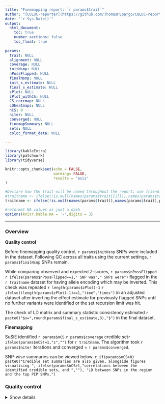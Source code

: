 ```yaml
---
title: "Finemapping report: `r params$trait`"
author: "[COLOC-reporter](https://github.com/ThomasPSpargo/COLOC-reporter)"
date: "`r Sys.Date()`"
output:
  html_document:
    toc: true
    number_sections: false
    toc_float: true
    
params:
  trait: NULL
  alignment: NULL
  coverage: NULL
  initNsnp: NULL
  nPossFlipped: NULL
  finalNsnp: NULL
  init_s_estimate: NULL
  final_s_estimate: NULL
  zPlot: NULL
  zPlot_withCS: NULL
  CS_corrmap: NULL
  LDheatmaps: NULL
  nCS: 0
  niter: NULL
  converged: NULL
  finemapSummary: NULL
  sets: NULL
  coloc_format_data: NULL
  
---
```


<!---
Lines like the following are paired with matching lines including \\end{comment}, which selectively disable report sections based on conditions specified in inline R code
(c.f https://stackoverflow.com/questions/39550732/is-there-a-way-to-have-conditional-markdown-chunk-execution-in-rmarkdown)
`r if(is.null(params$example)) {"\\begin{comment}"}`
--->


```r
library(kableExtra)
library(patchwork)
library(tidyverse)

knitr::opts_chunk$set(echo = FALSE,
                      warning= FALSE,
                      results = 'asis'
)

#Declare how the trait will be named throughout the report; use friendly names if provided
#traitname <- ifelse(!is.null(names(params$trait[[1]])),names(params$trait[[1]]),params$trait[[1]])
traitname <- ifelse(!is.null(names(params$trait)),names(params$trait),params$trait)

#reformat NA values as just a dash
options(knitr.kable.NA = '-',digits = 3)
```

___

### Overview

__Quality control__ 

Before finemapping quality control, `r params$initNsnp` SNPs were included in the dataset. Following QC across all traits using the current settings, `r params$finalNsnp` SNPs remain.

While comparing observed and expected Z-scores, `r params$nPossFlipped` `r ifelse(params$nPossFlipped==1," SNP was"," SNPs were")` flagged in the `r traitname` dataset for having allele encoding which may be inverted. This check was repeated `r length(params$zPlot)-1` `r ifelse((length(params$zPlot)-1)==1,"time","times")` in an adjusted dataset after inverting the effect estimate for previously flagged SNPs until no further variants were identified or the set recursion limit was hit.

The check of LD matrix and summary statistic consistency estimated `r paste0("$s=",round(params$final_s_estimate,3),"$")` in the final dataset.

__Finemapping__ 

SuSiE identified `r params$nCS` `r params$coverage` credible set`r ifelse(params$nCS!=1,"s","")` for `r traitname`. The algorithm took `r params$niter` iterations and converged = `r params$converged`.

SNP-wise summaries can be viewed below. `r if(params$nCS>0) paste0("Credible set summaries are also given, alongside figures visualising ", ifelse(params$nCS>1,"correlations between the identified credible sets, and ",""), "LD between SNPs in the region and the top PIP SNPs.")`

### Quality control

<details><summary>Show details</summary>

#### Consistency between the LD matrix and summary statistics

The SuSiE [`estimate_s_rss`](https://stephenslab.github.io/susieR/reference/estimate_s_rss.html) function returns a global estimate of consistency between the summary statistic Z-scores (calculated from beta and SE) and the LD matrix provided (see function documentation and the following [vignette](https://stephenslab.github.io/susieR/articles/susierss_diagnostic.html) for details). This measure, denoted _s_, is a value between 0 and 1 where higher numbers indicate greater inconsistency. Finemapping results in the presence of higher _s_ values should be interpreted more cautiously. However, there is not a clear threshold defining which values are reasonable.

This check was first applied to the data before any other quality control step. `r if(nrow(params$init_s_estimate)>1) "Since at least 1 SNP was identified as having potentially flipped allele encoding in the subsequent Z-score check, this first check was repeated after reversing the valence of any flagged SNPs."`

``` r

kable(params$init_s_estimate,align = "c",
      col.names = c('Trait ID', 'Estimate following n flips',colnames(params$init_s_estimate)[3:5]),
      row.names=FALSE) %>%
    kable_styling(c("striped","hover"), full_width = F,fixed_thead = T) %>%
    add_header_above(c(" " = 2, "Estimation method" = 3))

```

The check was repeated with the the null.mle method only in the dataset used for finemapping (i.e. post-quality control), which estimated that `r paste0("$s=",round(params$final_s_estimate,3),"$")`.

#### Observed and expected Z-scores

The SuSiE [`kriging_rss`](https://stephenslab.github.io/susieR/reference/kriging_rss.html) function visualises a comparison between observed Z-scores and those expected based on information from the LD matrix and the effects observed for other SNPs (see function documentation and the following [vignette](https://stephenslab.github.io/susieR/articles/susierss_diagnostic.html) for details). This check flags any SNPs with test statistic effect estimates which may be inverted, marking any identified in red on the diagnostic plot returned.

This check was performed based on the initial summary statistic encoding and then, if any SNPs were flagged as having potentially inverted effect estimates, repeated recursively until no further inversions were identified or the set recursion limit was hit. The following tabs display each of these checks.

##### Check performed following cumulative number of flips {.tabset}

```r

figs <- params$zPlot

#Via patchwork align the fig panels
max_dims <- get_max_dim(figs)
figs<- lapply(figs,set_dim, max_dims)

#Declare the template for the dynamic tabs
template <- c(
  "\n\n###### {{names}}",
  "```{r}",
  "figs[[{{num}}]]",
  "```")

tabs <- mapply(function(num,names) knitr::knit_expand(text = template),
               num=seq_along(figs),names=names(figs))

res<- knitr::knit(text = unlist(tabs),quiet=TRUE)
cat(res,sep="\n\n")
```

`r if(params$nCS<1) "\\begin{comment}"`

<details><summary>View figure with colouring marking credible sets</summary>

```r
params$zPlot_withCS
```

</details>

`r if(params$nCS<1) "\\end{comment}"`

___

### Finemapping results

#### Credible set summaries

```r

summary<- params$finemapSummary

#If Susie fails, then the summary is returned as a character string; print this directly
if(class(summary)!="character"){
  
  genesCol<- ncol(summary)
  
  #Establish the width relative to the number of breaks made by str_wrap
  maxLength<- summary$Genes_near_span[nchar(summary$Genes_near_span)==max(nchar(summary$Genes_near_span))]
  nWraps<- str_count(str_wrap(maxLength,width=80),"\n")
  
  kable(summary,align = "c") %>% kable_styling(c("striped","hover"), full_width = F,fixed_thead = T) %>%
    column_spec(column=genesCol, width_min = paste0(10*nWraps,"em")) %>% 
    scroll_box(width = "100%") #column spec must be given before scrollbox
} else {
  cat(summary)
}

```

`r if(params$nCS>0) "Some additional details about genes nearby to credible sets are available in the output directory."`

`r if(is.null(params$CS_corrmap)) "\\begin{comment}"`

<details><summary>View credible set correlations</summary>

<!---Headers enclosed within details need to be at least one level lower than the enclosing region. However, headers within the details div child report knitting from parent report. Header removed entirely--->

__Credible set correlations__

The SuSiE [get_cs_correlation](https://stephenslab.github.io/susieR/reference/get_cs_correlation.html) function calculates correlations between the top PIP SNPs from each credible set.

The following figure presents these within a heatmap. The plot diagonal shows the number of SNPs in each credible set and the Z-score for the top PIP snp. The lower triangle displays the correlation estimates.

```r
params$CS_corrmap
```

</details>

`r if(is.null(params$CS_corrmap)) "\\end{comment}"`

#### SNP-wise summaries {.tabset}

The following plots display the distribution of SNPs, ordered by genomic position, across various measures. PIP values are determined during finemapping, whilst the other measures are obtained from the GWAS summary statistics.

`r if(params$nCS==0) "\\begin{comment}"`

SNPs in the figures are coloured by credible set. In the legend, `C` indicates the number of SNPs assigned to the set, and `R` indicates [_purity_](https://doi.org/10.1371/journal.pgen.1010299), the smallest absolute correlation among all pairs of SNPs within the set.

`r if(params$nCS==0) "\\end{comment}"`


<details><summary>Additional details</summary>

- PIP: Posterior inclusion probability

- P-values: A local Manhattan plot for SNP significance

- Z-scores: A signed test statistic, derived from the GWAS beta and standard error, indicating the strength of association for the SNP including valence

- Beta coefficients: A signed test statistic indicating the change in `r if(params$coloc_format_data$type=="cc") "log(odds) of"` the trait associated with the SNP

</details>

```r

#Indicate which measures to plot
plotvars=c("PIP","z","p","beta")

dataset<- params$sets

#Derive the summary plots using the custom function
summaryPlots<-lapply(plotvars,ggSummaryplot,xlim=range(dataset$pos),dset=dataset,
                     colourMapping=switch(!is.null(dataset$cs), "cs", NULL),
                     nameColourLegend="Credible sets",build=paste0("GRCh",params$alignment),chr=dataset$chr[1])

#Save figs list
figs <- lapply(summaryPlots,function(x)x$bpfigure)
names(figs) <- plotvars

#Via patchwork align the fig panels
max_dims <- get_max_dim(figs)
figs<- lapply(figs,set_dim, max_dims)

```

##### PIPs

```r
figs$PIP
```

##### P-values

```r
figs$p
```

##### Z-scores

```r
figs$z
```


##### Beta coefficients

```r
figs$beta
```

<!---#### {.unlisted .unnumbered}--->

#### {-}

___

`r if(params$nCS==0) "\\begin{comment}"`

#### Linkage disequilibrium {.tabset}

The following heatmaps visualise linkage disequilibrium across SNPs analysed relative to the top PIP SNPs from each credible set. The x-axis displays the SNPs ordered by genomic position; only the positions of the top PIP SNPs are marked. The bar above each plot indicates the credible set assigned to each SNP; those not assigned to a credible set are in white.

##### All SNPs

```r
params$LDheatmaps[[1]]
```

##### SNPs within credible sets

```r
params$LDheatmaps[[2]]
```

<!---#### {.unlisted .unnumbered}--->

#### {-}

___

`r if(params$nCS==0) "\\end{comment}"`

<!--- Extra HTML to force removal of whitespace caused by the table of contents --->

<div class="tocify-extend-page" data-unique="tocify-extend-page" style="height: 0;"></div>


